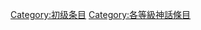 {{catmore1|[[WikiProject:神話|WikiProject:神話]]}}
{{Articles by Quality|topic=神話|project=神話|format=toc}}
{{Wikipedia category}}
{{emptycat}}

[[Category:初级条目|Category:初级条目]]
[[Category:各等級神話條目|Category:各等級神話條目]]
